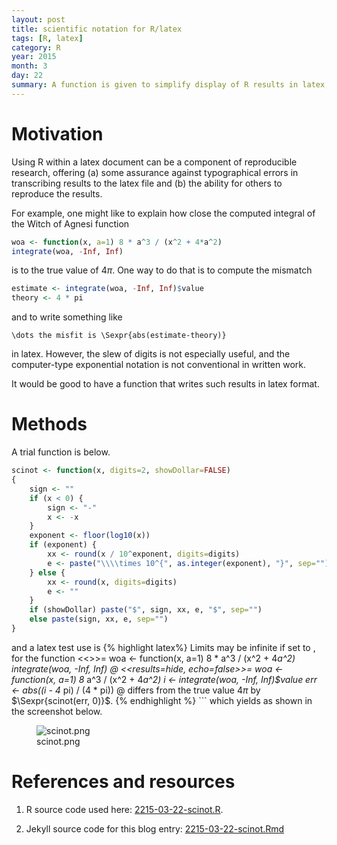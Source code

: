 ```yaml
---
layout: post
title: scientific notation for R/latex
tags: [R, latex]
category: R
year: 2015
month: 3
day: 22
summary: A function is given to simplify display of R results in latex, using scientific notation.
---
```


# Motivation

Using R within a latex document can be a component of reproducible research,
offering (a) some assurance against typographical errors in transcribing
results to the latex file and (b) the ability for others to reproduce the
results.

For example, one might like to explain how close the computed
integral of the Witch of Agnesi function
```r
woa <- function(x, a=1) 8 * a^3 / (x^2 + 4*a^2)
integrate(woa, -Inf, Inf)
```
is to the true value of $4\pi$. One way to do that is to compute the mismatch
```r
estimate <- integrate(woa, -Inf, Inf)$value
theory <- 4 * pi
```
and to write something like
```
\dots the misfit is \Sexpr{abs(estimate-theory)}
```
in latex. However, the slew of digits is not especially useful, and the
computer-type exponential notation is not conventional in written work.

It would be good to have a function that writes such results in latex format.

# Methods

A trial function is below.
```r
scinot <- function(x, digits=2, showDollar=FALSE)
{
    sign <- ""
    if (x < 0) {
        sign <- "-"
        x <- -x
    }
    exponent <- floor(log10(x))
    if (exponent) {
        xx <- round(x / 10^exponent, digits=digits)
        e <- paste("\\\\times 10^{", as.integer(exponent), "}", sep="")
    } else {
        xx <- round(x, digits=digits)
        e <- ""
    }
    if (showDollar) paste("$", sign, xx, e, "$", sep="")
    else paste(sign, xx, e, sep="")
}
```

and a latex test use is
{% highlight latex%}
Limits may be infinite if set to \code{Inf}, \eg for the \di{witch of Agnesi}
function
<<>>=
woa <- function(x, a=1)
    8 * a^3 / (x^2 + 4*a^2)
integrate(woa, -Inf, Inf)
@
<<results=hide, echo=false>>=
woa <- function(x, a=1)
    8 * a^3 / (x^2 + 4*a^2)
i <- integrate(woa, -Inf, Inf)$value
err <- abs((i - 4 * pi) / (4 * pi))
@
differs from the true value $4\pi$ by $\Sexpr{scinot(err, 0)}$.
{% endhighlight %}
```
which yields as shown in the screenshot below.

![scinot.png]({{ site.url }}/assets/scinot.png)

# References and resources

1. R source code used here: [2215-03-22-scinot.R]({{ site.url }}/assets/2215-03-22-scinot.R).

2. Jekyll source code for this blog entry: [2215-03-22-scinot.Rmd](https://raw.github.com/dankelley/dankelley.github.io/master/assets/2215-03-22-scinot.Rmd)


